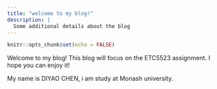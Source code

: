 ```yaml
---
title: "welcome to my blog!"
description: |
  Some additional details about the blog
---
```


```r
knitr::opts_chunk$set(echo = FALSE)
```


Welcome to my blog! This blog will focus on the ETC5523 assignment. I hope you can enjoy it!

My name is DIYAO CHEN, i am study at Monash university.
